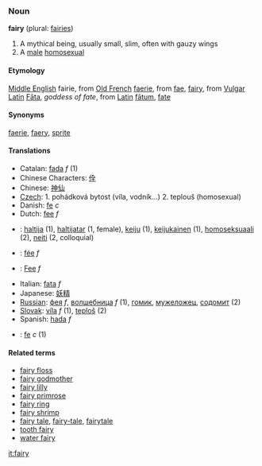 ===Noun===
'''fairy''' (plural: [[fairies]])

# A mythical being, usually small, slim, often with gauzy wings
# A [[male]] [[homosexual]]



====Etymology====
[[Middle English]] fairie, from [[Old French]] [[faerie]], from [[fae]], [[fairy]], from [[Vulgar Latin]] [[Fāta]], ''goddess of fate'', from [[Latin]] [[fātum]], [[fate]]

====Synonyms====
[[faerie]], [[faery]], [[sprite]] 

====Translations====
*Catalan: [[fada]] ''f'' (1)
*Chinese Characters: [[佺]]
*Chinese: [[神仙]]
*[[Czech]]: 1. pohádková bytost (víla, vodník...) 2. teplouš (homosexual)
*Danish: [[fe]] ''c''
*Dutch: [[fee]] ''f''
*{{fi}}: [[haltija]] (1), [[haltijatar]] (1, female), [[keiju]] (1), [[keijukainen]] (1), [[homoseksuaali]] (2), [[neiti]] (2, colloquial)
*{{fr}}: [[fée]] ''f''
*{{de}}: [[Fee]] ''f''
*Italian: [[fata]] ''f''
*Japanese: [[妖精]]
*[[Russian]]: [[фея]] ''f'', [[волшебница]] ''f'' (1), [[гомик]], [[мужеложец]], [[содомит]] (2)
*[[Slovak]]: [[víla]] ''f'' (1), [[teploš]] (2)
*Spanish: [[hada]] ''f''
*{{sv}}: [[fe]] ''c'' (1)

====Related terms====
*[[fairy floss]]
*[[fairy godmother]]
*[[fairy lilly]]
*[[fairy primrose]]
*[[fairy ring]]
*[[fairy shrimp]]
*[[fairy tale]], [[fairy-tale]], [[fairytale]]
*[[tooth fairy]]
*[[water fairy]]

[[it:fairy]]